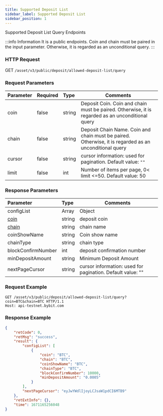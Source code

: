 ```yaml
---
title: Supported Deposit List
sidebar_label: Supported Deposit List
sidebar_position: 1
---
```

Supported Deposit List Query Endpoints

:::info Information
It is a public endpoints. Coin and chain must be paired in the input parameter. Otherwise, it is regarded as an unconditional query.
:::

### HTTP Request
GET `/asset/v3/public/deposit/allowed-deposit-list/query`

### Request Parameters
| Parameter | Required | Type | Comments|
|:----- |:-------|:-----|------ |
|coin |false |string |Deposit Coin. Coin and chain must be paired. Otherwise, it is regarded as an unconditional query|
|chain |false |string |Deposit Chain Name. Coin and chain must be paired. Otherwise, it is regarded as an unconditional query |
|cursor |false |string |cursor information: used for pagination. Default value: `""` |
|limit |false |int |Number of items per page, 0< limit <=50. Default value: 50 |

### Response Parameters
| Parameter | Type | Comments|
|:----- |:-----|----- |
|configList|Array|Object|
|[coin](../enum#coin)|string |deposit coin |
|[chain](../enum#chain)|string|chain name|
|coinShowName|string|Coin show name|
|chainType|string|chain type|
|blockConfirmNumber|int|deposit confirmation number|
|minDepositAmount|string|Minimum Deposit Amount|
|nextPageCursor|string|cursor information: used for pagination. Default value: ""|

### Request Example

```http
GET /asset/v3/public/deposit/allowed-deposit-list/query?coin=BTC&chain=BTC HTTP/1.1
Host: api-testnet.bybit.com
```

### Response Example

```json
{
    "retCode": 0,
    "retMsg": "success",
    "result": {
        "configList": [
            {
                "coin": "BTC",
                "chain": "BTC",
                "coinShowName": "BTC",
                "chainType": "BTC",
                "blockConfirmNumber": 10000,
                "minDepositAmount": "0.0005"
            }
        ],
        "nextPageCursor": "eyJwYWdlIjoyLCJsaW1pdCI6MTB9"
    },
    "retExtInfo": {},
    "time": 1671165256048
}
```
